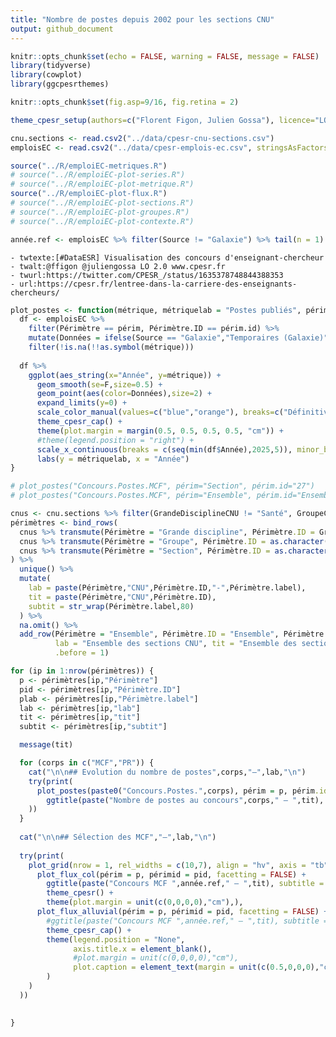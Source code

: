 ```yaml
---
title: "Nombre de postes depuis 2002 pour les sections CNU"
output: github_document
---
```


```r
knitr::opts_chunk$set(echo = FALSE, warning = FALSE, message = FALSE)
library(tidyverse)
library(cowplot)
library(ggcpesrthemes)

knitr::opts_chunk$set(fig.asp=9/16, fig.retina = 2)

theme_cpesr_setup(authors=c("Florent Figon, Julien Gossa"), licence="LO 2.0", source = "DGRH A1-1 — https://github.com/cpesr/emploiESR/")

cnu.sections <- read.csv2("../data/cpesr-cnu-sections.csv")
emploisEC <- read.csv2("../data/cpesr-emplois-ec.csv", stringsAsFactors = TRUE) 

source("../R/emploiEC-metriques.R")
# source("../R/emploiEC-plot-series.R")
# source("../R/emploiEC-plot-metrique.R")
source("../R/emploiEC-plot-flux.R")
# source("../R/emploiEC-plot-sections.R")
# source("../R/emploiEC-plot-groupes.R")
# source("../R/emploiEC-plot-contexte.R")

année.ref <- emploisEC %>% filter(Source != "Galaxie") %>% tail(n = 1) %>% pull(Année)

```

```
- twtexte:[#DataESR] Visualisation des concours d'enseignant-chercheur
- twalt:@ffigon @juliengossa LO 2.0 www.cpesr.fr
- twurl:https://twitter.com/CPESR_/status/1635378748844388353
- url:https://cpesr.fr/lentree-dans-la-carriere-des-enseignants-chercheurs/
```


```r
plot_postes <- function(métrique, métriquelab = "Postes publiés", périm="Ensemble", périm.id="Ensemble") {
  df <- emploisEC %>%
    filter(Périmètre == périm, Périmètre.ID == périm.id) %>%
    mutate(Données = ifelse(Source == "Galaxie","Temporaires (Galaxie)", "Définitives (CNU)")) %>%
    filter(!is.na(!!as.symbol(métrique)))
  
  df %>%
    ggplot(aes_string(x="Année", y=métrique)) + 
      geom_smooth(se=F,size=0.5) + 
      geom_point(aes(color=Données),size=2) + 
      expand_limits(y=0) +
      scale_color_manual(values=c("blue","orange"), breaks=c("Définitives (CNU)","Temporaires (Galaxie)")) +
      theme_cpesr_cap() + 
      theme(plot.margin = margin(0.5, 0.5, 0.5, 0.5, "cm")) +
      #theme(legend.position = "right") +
      scale_x_continuous(breaks = c(seq(min(df$Année),2025,5)), minor_breaks = seq(min(df$Année),2025,1)) +
      labs(y = métriquelab, x = "Année") 
}

# plot_postes("Concours.Postes.MCF", périm="Section", périm.id="27")
# plot_postes("Concours.Postes.MCF", périm="Ensemble", périm.id="Ensemble")
```

```r

cnus <- cnu.sections %>% filter(GrandeDisciplineCNU != "Santé", GroupeCNU.ID !="11s")
périmètres <- bind_rows(
  cnus %>% transmute(Périmètre = "Grande discipline", Périmètre.ID = GrandeDisciplineCNU.ID, Périmètre.label = GrandeDisciplineCNU),
  cnus %>% transmute(Périmètre = "Groupe", Périmètre.ID = as.character(GroupeCNU.ID), Périmètre.label = GroupeCNU),
  cnus %>% transmute(Périmètre = "Section", Périmètre.ID = as.character(SectionCNU.ID), Périmètre.label = SectionCNU)
) %>%
  unique() %>%
  mutate(
    lab = paste(Périmètre,"CNU",Périmètre.ID,"-",Périmètre.label),
    tit = paste(Périmètre,"CNU",Périmètre.ID),
    subtit = str_wrap(Périmètre.label,80)
  ) %>%
  na.omit() %>%
  add_row(Périmètre = "Ensemble", Périmètre.ID = "Ensemble", Périmètre.label = "Ensemble",
          lab = "Ensemble des sections CNU", tit = "Ensemble des sections CNU", subtit = "",
          .before = 1)

for (ip in 1:nrow(périmètres)) {
  p <- périmètres[ip,"Périmètre"]
  pid <- périmètres[ip,"Périmètre.ID"]
  plab <- périmètres[ip,"Périmètre.label"]
  lab <- périmètres[ip,"lab"]
  tit <- périmètres[ip,"tit"]
  subtit <- périmètres[ip,"subtit"]

  message(tit)

  for (corps in c("MCF","PR")) {
    cat("\n\n## Evolution du nombre de postes",corps,"—",lab,"\n")
    try(print(
      plot_postes(paste0("Concours.Postes.",corps), périm = p, périm.id = pid) +
        ggtitle(paste("Nombre de postes au concours",corps," — ",tit), subtitle = subtit)
    ))
  }
  
  cat("\n\n## Sélection des MCF","—",lab,"\n")
  
  try(print(
    plot_grid(nrow = 1, rel_widths = c(10,7), align = "hv", axis = "tb", 
      plot_flux_col(périm = p, périmid = pid, facetting = FALSE) +
        ggtitle(paste("Concours MCF ",année.ref," — ",tit), subtitle = subtit) +
        theme_cpesr() +
        theme(plot.margin = unit(c(0,0,0,0),"cm"),),
      plot_flux_alluvial(périm = p, périmid = pid, facetting = FALSE) +
        #ggtitle(paste("Concours MCF ",année.ref," — ",tit), subtitle = subtit) +
        theme_cpesr_cap() +
        theme(legend.position = "None", 
              axis.title.x = element_blank(), 
              #plot.margin = unit(c(0,0,0,0),"cm"),
              plot.caption = element_text(margin = unit(c(0.5,0,0,0),"cm"))
        )
    )
  ))

    
}
```
